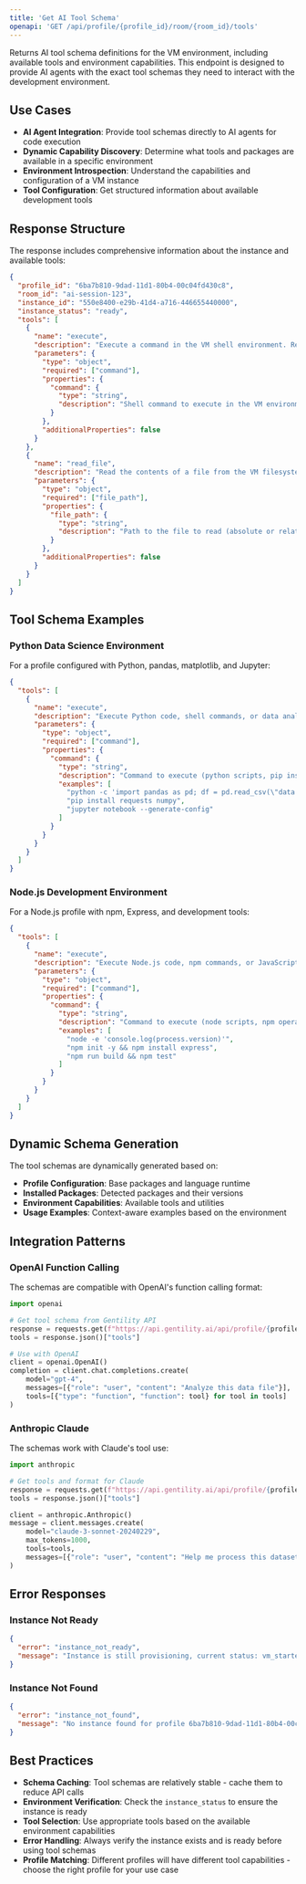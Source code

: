 ```yaml
---
title: 'Get AI Tool Schema'
openapi: 'GET /api/profile/{profile_id}/room/{room_id}/tools'
---
```


Returns AI tool schema definitions for the VM environment, including available tools and environment capabilities. This endpoint is designed to provide AI agents with the exact tool schemas they need to interact with the development environment.

## Use Cases

- **AI Agent Integration**: Provide tool schemas directly to AI agents for code execution
- **Dynamic Capability Discovery**: Determine what tools and packages are available in a specific environment
- **Environment Introspection**: Understand the capabilities and configuration of a VM instance
- **Tool Configuration**: Get structured information about available development tools

## Response Structure

The response includes comprehensive information about the instance and available tools:

```json
{
  "profile_id": "6ba7b810-9dad-11d1-80b4-00c04fd430c8",
  "room_id": "ai-session-123",
  "instance_id": "550e8400-e29b-41d4-a716-446655440000",
  "instance_status": "ready",
  "tools": [
    {
      "name": "execute",
      "description": "Execute a command in the VM shell environment. Returns output, exit code, and tracks file changes.",
      "parameters": {
        "type": "object",
        "required": ["command"],
        "properties": {
          "command": {
            "type": "string",
            "description": "Shell command to execute in the VM environment"
          }
        },
        "additionalProperties": false
      }
    },
    {
      "name": "read_file", 
      "description": "Read the contents of a file from the VM filesystem",
      "parameters": {
        "type": "object",
        "required": ["file_path"],
        "properties": {
          "file_path": {
            "type": "string",
            "description": "Path to the file to read (absolute or relative to home directory)"
          }
        },
        "additionalProperties": false
      }
    }
  ]
}
```

## Tool Schema Examples

### Python Data Science Environment

For a profile configured with Python, pandas, matplotlib, and Jupyter:

```json
{
  "tools": [
    {
      "name": "execute",
      "description": "Execute Python code, shell commands, or data analysis scripts. Environment includes pandas, matplotlib, scikit-learn, and Jupyter.",
      "parameters": {
        "type": "object", 
        "required": ["command"],
        "properties": {
          "command": {
            "type": "string",
            "description": "Command to execute (python scripts, pip install, data processing, etc.)",
            "examples": [
              "python -c 'import pandas as pd; df = pd.read_csv(\"data.csv\"); print(df.head())'",
              "pip install requests numpy",
              "jupyter notebook --generate-config"
            ]
          }
        }
      }
    }
  ]
}
```

### Node.js Development Environment

For a Node.js profile with npm, Express, and development tools:

```json
{
  "tools": [
    {
      "name": "execute",
      "description": "Execute Node.js code, npm commands, or JavaScript applications. Environment includes Node.js 18+, npm, Express, and common development packages.",
      "parameters": {
        "type": "object",
        "required": ["command"], 
        "properties": {
          "command": {
            "type": "string",
            "description": "Command to execute (node scripts, npm operations, package builds, etc.)",
            "examples": [
              "node -e 'console.log(process.version)'",
              "npm init -y && npm install express",
              "npm run build && npm test"
            ]
          }
        }
      }
    }
  ]
}
```

## Dynamic Schema Generation

The tool schemas are dynamically generated based on:

- **Profile Configuration**: Base packages and language runtime
- **Installed Packages**: Detected packages and their versions  
- **Environment Capabilities**: Available tools and utilities
- **Usage Examples**: Context-aware examples based on the environment

## Integration Patterns

### OpenAI Function Calling

The schemas are compatible with OpenAI's function calling format:

```python
import openai

# Get tool schema from Gentility API
response = requests.get(f"https://api.gentility.ai/api/profile/{profile_id}/room/{room_id}/tools")
tools = response.json()["tools"]

# Use with OpenAI
client = openai.OpenAI()
completion = client.chat.completions.create(
    model="gpt-4",
    messages=[{"role": "user", "content": "Analyze this data file"}],
    tools=[{"type": "function", "function": tool} for tool in tools]
)
```

### Anthropic Claude

The schemas work with Claude's tool use:

```python
import anthropic

# Get tools and format for Claude
response = requests.get(f"https://api.gentility.ai/api/profile/{profile_id}/room/{room_id}/tools") 
tools = response.json()["tools"]

client = anthropic.Anthropic()
message = client.messages.create(
    model="claude-3-sonnet-20240229",
    max_tokens=1000,
    tools=tools,
    messages=[{"role": "user", "content": "Help me process this dataset"}]
)
```

## Error Responses

### Instance Not Ready

```json
{
  "error": "instance_not_ready",
  "message": "Instance is still provisioning, current status: vm_started"
}
```

### Instance Not Found

```json
{
  "error": "instance_not_found",
  "message": "No instance found for profile 6ba7b810-9dad-11d1-80b4-00c04fd430c8 and room ai-session-123"
}
```

## Best Practices

- **Schema Caching**: Tool schemas are relatively stable - cache them to reduce API calls
- **Environment Verification**: Check the `instance_status` to ensure the instance is ready
- **Tool Selection**: Use appropriate tools based on the available environment capabilities
- **Error Handling**: Always verify the instance exists and is ready before using tool schemas
- **Profile Matching**: Different profiles will have different tool capabilities - choose the right profile for your use case